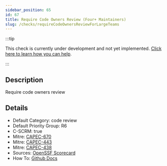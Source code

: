 ```yaml
---
sidebar_position: 65
id: 67
title: Require Code Owners Review (Four+ Maintainers)
slug: /checks/requireCodeOwnersReviewForLargeTeams
---
```


<!-- BANNER:START -->
:::tip

This check is currently under development and not yet implemented. [Click here to learn how you can help](/contribute).

:::
<!-- BANNER:END -->

<!-- DESCRIPTION:START -->
## Description
Require code owners review
<!-- DESCRIPTION:END -->

<!-- DETAILS:START -->
## Details
- Default Category: code review
- Default Priority Group: R6
- C-SCRM: true
- Mitre: [CAPEC-670](https://capec.mitre.org/data/definitions/670.html)
- Mitre: [CAPEC-443](https://capec.mitre.org/data/definitions/443.html)
- Mitre: [CAPEC-438](https://capec.mitre.org/data/definitions/438.html)
- Sources: [OpenSSF Scorecard](https://github.com/ossf/scorecard/blob/main/docs/checks.md#code-review)
- How To: [Github Docs](https://docs.github.com/en/code-security/secret-scanning/about-secret-scanning)

<!-- DETAILS:END -->
